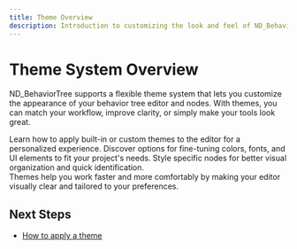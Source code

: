 ```yaml
---
title: Theme Overview
description: Introduction to customizing the look and feel of ND_BehaviorTree with themes.
---
```



# Theme System Overview

ND_BehaviorTree supports a flexible theme system that lets you customize the appearance of your behavior tree editor and nodes. With themes, you can match your workflow, improve clarity, or simply make your tools look great.

<CardGrid>
  <Card title="Apply Theme" icon="palette">
    Learn how to apply built-in or custom themes to the editor for a personalized experience.
  </Card>
  <Card title="Customization" icon="settings">
    Discover options for fine-tuning colors, fonts, and UI elements to fit your project's needs.
  </Card>
  <Card title="Individual Node Theme" icon="node">
    Style specific nodes for better visual organization and quick identification.
  </Card>
</CardGrid>

<Aside type="note">
Themes help you work faster and more comfortably by making your editor visually clear and tailored to your preferences.
</Aside>

## Next Steps

- [How to apply a theme](./apply-theme.mdx)


